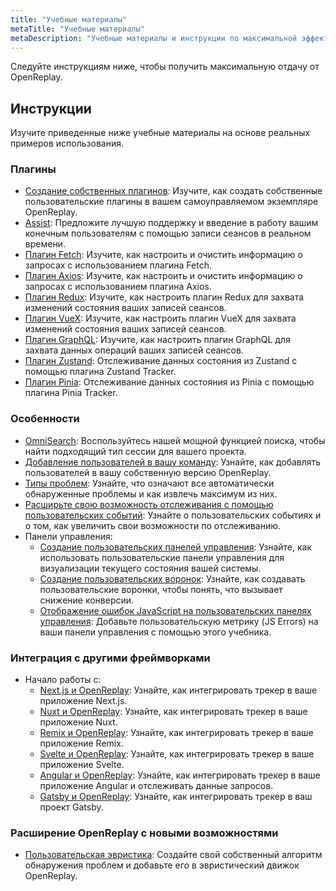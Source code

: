 ```yaml
---
title: "Учебные материалы"
metaTitle: "Учебные материалы"
metaDescription: "Учебные материалы и инструкции по максимальной эффективности использования OpenReplay."
---
```


Следуйте инструкциям ниже, чтобы получить максимальную отдачу от OpenReplay.

## Инструкции

Изучите приведенные ниже учебные материалы на основе реальных примеров использования.

### Плагины
- [Создание собственных плагинов](/tutorials/build-plugins): Изучите, как создать собственные пользовательские плагины в вашем самоуправляемом экземпляре OpenReplay.
- [Assist](/tutorials/assist): Предложите лучшую поддержку и введение в работу вашим конечным пользователям с помощью записи сеансов в реальном времени.
- [Плагин Fetch](/tutorials/fetch): Изучите, как настроить и очистить информацию о запросах с использованием плагина Fetch.
- [Плагин Axios](/tutorials/axios): Изучите, как настроить и очистить информацию о запросах с использованием плагина Axios.
- [Плагин Redux](/tutorials/redux): Изучите, как настроить плагин Redux для захвата изменений состояния ваших записей сеансов.
- [Плагин VueX](/tutorials/vuex): Изучите, как настроить плагин VueX для захвата изменений состояния ваших записей сеансов.
- [Плагин GraphQL](/tutorials/graphql): Изучите, как настроить плагин GraphQL для захвата данных операций ваших записей сеансов.
- [Плагин Zustand](/tutorials/zustand): Отслеживание данных состояния из Zustand с помощью плагина Zustand Tracker.
- [Плагин Pinia](/tutorials/pinia): Отслеживание данных состояния из Pinia с помощью плагина Pinia Tracker.

### Особенности

- [OmniSearch](/tutorials/omnisearch): Воспользуйтесь нашей мощной функцией поиска, чтобы найти подходящий тип сессии для вашего проекта.
- [Добавление пользователей в вашу команду](/tutorials/adding-users): Узнайте, как добавлять пользователей в вашу собственную версию OpenReplay.
- [Типы проблем](/tutorials/issues): Узнайте, что означают все автоматически обнаруженные проблемы и как извлечь максимум из них.
- [Расширьте свою возможность отслеживания с помощью пользовательских событий](/tutorials/custom-events): Узнайте о пользовательских событиях и о том, как увеличить свои возможности по отслеживанию.
- Панели управления:
   - [Создание пользовательских панелей управления](/tutorials/custom-dashboard): Узнайте, как использовать пользовательские панели управления для визуализации текущего состояния вашей системы.
   - [Создание пользовательских воронок](/tutorials/funnels): Узнайте, как создавать пользовательские воронки, чтобы понять, что вызывает снижение конверсии.
   - [Отображение ошибок JavaScript на пользовательских панелях управления](/tutorials/js-errors-dashboard): Добавьте пользовательскую метрику (JS Errors) на ваши панели управления с помощью этого учебника.

### Интеграция с другими фреймворками

- Начало работы с:
   - [Next.js и OpenReplay](/tutorials/next): Узнайте, как интегрировать трекер в ваше приложение Next.js.
   - [Nuxt и OpenReplay](/using-or/nuxt): Узнайте, как интегрировать трекер в ваше приложение Nuxt.
   - [Remix и OpenReplay](/using-or/remix): Узнайте, как интегрировать трекер в ваше приложение Remix.
   - [Svelte и OpenReplay](/using-or/svelte): Узнайте, как интегрировать трекер в ваше приложение Svelte.
   - [Angular и OpenReplay](/using-or/angular): Узнайте, как интегрировать трекер в ваше приложение Angular и отслеживать данные запросов.
   - [Gatsby и OpenReplay](/using-or/gatsby): Узнайте, как интегрировать трекер в ваш проект Gatsby.

### Расширение OpenReplay с новыми возможностями
- [Пользовательская эвристика](/tutorials/custom-heuristics): Создайте свой собственный алгоритм обнаружения проблем и добавьте его в эвристический движок OpenReplay.
